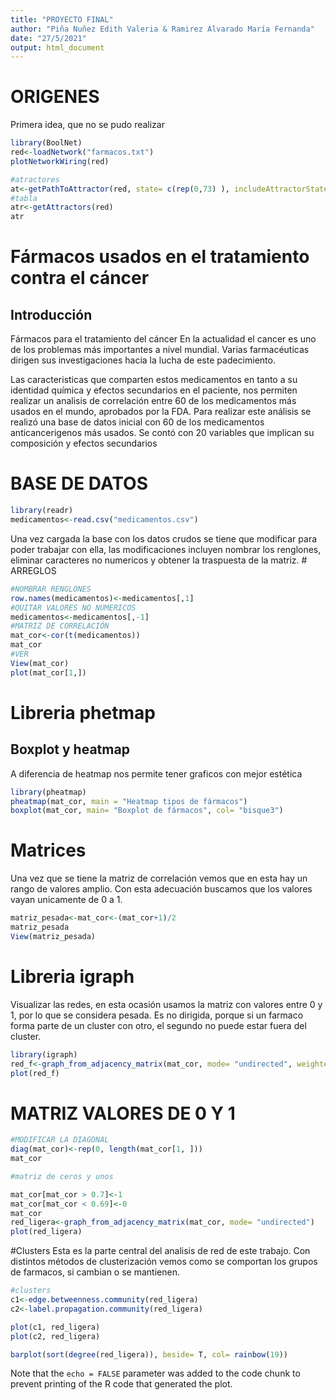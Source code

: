 ---
title: "PROYECTO FINAL"
author: "Piña Nuñez Edith Valeria & Ramirez Alvarado María Fernanda"
date: "27/5/2021"
output: html_document
---
# ORIGENES
Primera idea, que no se pudo realizar 
```{r}
library(BoolNet)
red<-loadNetwork("farmacos.txt")
plotNetworkWiring(red)

#atractores
at<-getPathToAttractor(red, state= c(rep(0,73) ), includeAttractorStates = "all")
#tabla
atr<-getAttractors(red)
atr


```

# Fármacos usados en el tratamiento contra el  cáncer
## Introducción
Fármacos para el tratamiento del cáncer En la actualidad el cancer es uno de los problemas más importantes a nivel mundial. Varias farmacéuticas dirigen sus investigaciones hacia la lucha de este padecimiento.

Las caracteristicas que comparten estos medicamentos en tanto a su identidad química y efectos secundarios en el paciente, nos permiten realizar un analisis de correlación entre 60 de los medicamentos más usados en el mundo, aprobados por la FDA. Para realizar este análisis se realizó una base de datos inicial con 60 de los medicamentos anticancerigenos más usados. Se contó con 20 variables que implican su composición y efectos secundarios

# BASE DE DATOS
```{r cars}
library(readr)
medicamentos<-read.csv("medicamentos.csv")
```

Una vez cargada la base con los datos crudos se tiene que modificar para poder trabajar con ella, las modificaciones incluyen nombrar los renglones, eliminar caracteres no numericos y obtener la traspuesta de la matriz.
# ARREGLOS 
```{r}
#NOMBRAR RENGLONES
row.names(medicamentos)<-medicamentos[,1]
#QUITAR VALORES NO NUMERICOS
medicamentos<-medicamentos[,-1]
#MATRIZ DE CORRELACIÓN
mat_cor<-cor(t(medicamentos))
mat_cor
#VER
View(mat_cor)
plot(mat_cor[1,])
```
# Libreria phetmap
## Boxplot y heatmap
A diferencia de heatmap nos permite tener graficos con mejor estética
```{r}
library(pheatmap)
pheatmap(mat_cor, main = "Heatmap tipos de fármacos")
boxplot(mat_cor, main= "Boxplot de fármacos", col= "bisque3")

```
# Matrices
Una vez que se tiene la matriz de correlación vemos que en esta hay un rango de valores amplio. Con esta adecuación buscamos que los valores vayan unicamente de 0 a 1. 
```{r}
matriz_pesada<-mat_cor<-(mat_cor+1)/2
matriz_pesada
View(matriz_pesada)
```
# Libreria igraph
Visualizar las redes, en esta ocasión usamos la matriz con valores entre 0 y 1, por lo que se considera pesada. Es no dirigida, porque si un farmaco forma parte de un cluster con otro, el segundo no puede estar fuera del cluster. 
```{r}
library(igraph)
red_f<-graph_from_adjacency_matrix(mat_cor, mode= "undirected", weighted = T )
plot(red_f)

```

# MATRIZ VALORES DE 0 Y 1
```{r}
#MODIFICAR LA DIAGONAL
diag(mat_cor)<-rep(0, length(mat_cor[1, ]))
mat_cor

#matriz de ceros y unos 

mat_cor[mat_cor > 0.7]<-1
mat_cor[mat_cor < 0.69]<-0
mat_cor
red_ligera<-graph_from_adjacency_matrix(mat_cor, mode= "undirected")
plot(red_ligera)
```
#Clusters
Esta es la parte central del analisis de red de este trabajo. Con distintos métodos de clusterización vemos como se comportan los grupos de farmacos, si cambian o se mantienen. 
```{r}
#clusters
c1<-edge.betweenness.community(red_ligera)
c2<-label.propagation.community(red_ligera)

plot(c1, red_ligera)
plot(c2, red_ligera)

barplot(sort(degree(red_ligera)), beside= T, col= rainbow(19))
```


Note that the `echo = FALSE` parameter was added to the code chunk to prevent printing of the R code that generated the plot.
